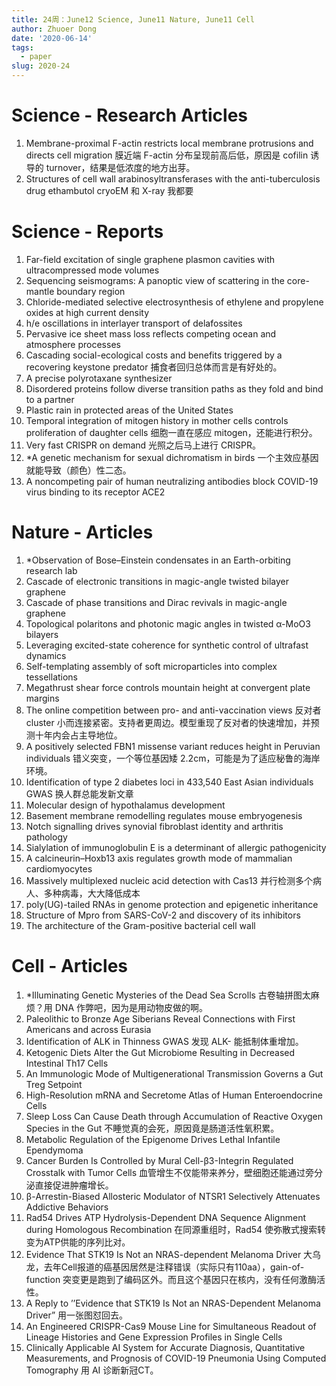 ```yaml
---
title: 24周：June12 Science, June11 Nature, June11 Cell
author: Zhuoer Dong
date: '2020-06-14'
tags:
  - paper
slug: 2020-24
---
```




# Science - Research Articles

1. Membrane-proximal F-actin restricts local membrane protrusions and directs cell migration
   膜近端 F-actin 分布呈现前高后低，原因是 cofilin 诱导的 turnover，结果是低浓度的地方出芽。
1. Structures of cell wall arabinosyltransferases with the anti-tuberculosis drug ethambutol
   cryoEM 和 X-ray 我都要



# Science - Reports

1. Far-field excitation of single graphene plasmon cavities with ultracompressed mode volumes
1. Sequencing seismograms: A panoptic view of scattering in the core-mantle boundary region
1. Chloride-mediated selective electrosynthesis of ethylene and propylene oxides at high current density
1. h/e oscillations in interlayer transport of delafossites
1. Pervasive ice sheet mass loss reflects competing ocean and atmosphere processes
1. Cascading social-ecological costs and benefits triggered by a recovering keystone predator
   捕食者回归总体而言是有好处的。
1. A precise polyrotaxane synthesizer
1. Disordered proteins follow diverse transition paths as they fold and bind to a partner
1. Plastic rain in protected areas of the United States
1. Temporal integration of mitogen history in mother cells controls proliferation of daughter cells
   细胞一直在感应 mitogen，还能进行积分。
1. Very fast CRISPR on demand
   光照之后马上进行 CRISPR。
1. *A genetic mechanism for sexual dichromatism in birds
   一个主效应基因就能导致（颜色）性二态。
1. A noncompeting pair of human neutralizing antibodies block COVID-19 virus binding to its receptor ACE2



# Nature - Articles

1. *Observation of Bose–Einstein condensates in an Earth-orbiting research lab 
1. Cascade of electronic transitions in magic-angle twisted bilayer graphene  
1. Cascade of phase transitions and Dirac revivals in magic-angle graphene 
1. Topological polaritons and photonic magic angles in twisted α-MoO3 bilayers 
1. Leveraging excited-state coherence for synthetic control of ultrafast dynamics 
1. Self-templating assembly of soft microparticles into complex tessellations 
1. Megathrust shear force controls mountain height at convergent plate margins 
1. The online competition between pro- and anti-vaccination views 
   反对者 cluster 小而连接紧密。支持者更周边。模型重现了反对者的快速增加，并预测十年内会占主导地位。
1. A positively selected FBN1 missense variant reduces height in Peruvian individuals 
   错义突变，一个等位基因矮 2.2cm，可能是为了适应秘鲁的海岸环境。
1. Identification of type 2 diabetes loci in 433,540 East Asian individuals 
   GWAS 换人群总能发新文章
1. Molecular design of hypothalamus development 
1. Basement membrane remodelling regulates mouse embryogenesis 
1. Notch signalling drives synovial fibroblast identity and arthritis pathology 
1. Sialylation of immunoglobulin E is a determinant of allergic pathogenicity 
1. A calcineurin–Hoxb13 axis regulates growth mode of mammalian cardiomyocytes 
1. Massively multiplexed nucleic acid detection with Cas13 
   并行检测多个病人、多种病毒，大大降低成本
1. poly(UG)-tailed RNAs in genome protection and epigenetic inheritance 
1. Structure of Mpro from SARS-CoV-2 and discovery of its inhibitors 
1. The architecture of the Gram-positive bacterial cell wall 



# Cell - Articles

1. *Illuminating Genetic Mysteries of the Dead Sea Scrolls
   古卷轴拼图太麻烦？用 DNA 作弊吧，因为是用动物皮做的啊。
1. Paleolithic to Bronze Age Siberians Reveal Connections with First Americans and across Eurasia
1. Identification of ALK in Thinness
   GWAS 发现 ALK- 能抵制体重增加。
1. Ketogenic Diets Alter the Gut Microbiome Resulting in Decreased Intestinal Th17 Cells
1. An Immunologic Mode of Multigenerational Transmission Governs a Gut Treg Setpoint
1. High-Resolution mRNA and Secretome Atlas of Human Enteroendocrine Cells
1. Sleep Loss Can Cause Death through Accumulation of Reactive Oxygen Species in the Gut
   不睡觉真的会死，原因竟是肠道活性氧积累。
1. Metabolic Regulation of the Epigenome Drives Lethal Infantile Ependymoma
1. Cancer Burden Is Controlled by Mural Cell-β3-Integrin Regulated Crosstalk with Tumor Cells
   血管增生不仅能带来养分，壁细胞还能通过旁分泌直接促进肿瘤增长。
1. β-Arrestin-Biased Allosteric Modulator of NTSR1 Selectively Attenuates Addictive Behaviors
1. Rad54 Drives ATP Hydrolysis-Dependent DNA Sequence Alignment during Homologous Recombination
   在同源重组时，Rad54 使弥散式搜索转变为ATP供能的序列比对。
1. Evidence That STK19 Is Not an NRAS-dependent Melanoma Driver
   大乌龙，去年Cell报道的癌基因居然是注释错误（实际只有110aa），gain-of-function 突变更是跑到了编码区外。而且这个基因只在核内，没有任何激酶活性。
1. A Reply to ‘‘Evidence that STK19 Is Not an NRAS-Dependent Melanoma Driver”
   用一张图怼回去。
1. An Engineered CRISPR-Cas9 Mouse Line for Simultaneous Readout of Lineage Histories and Gene Expression Profiles in Single Cells
1. Clinically Applicable AI System for Accurate Diagnosis, Quantitative Measurements, and Prognosis of COVID-19 Pneumonia Using Computed Tomography
   用 AI 诊断新冠CT。
